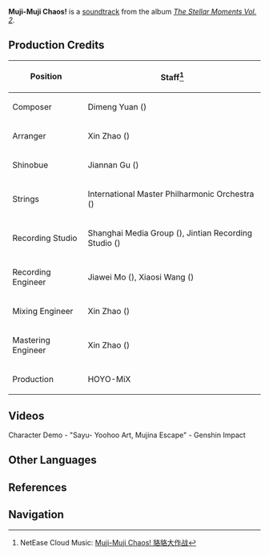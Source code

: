 {{Soundtrack Infobox
|title          =
|image          = The Stellar Moments Vol. 2.png
|album          = The Stellar Moments Vol. 2
|number         = 12
|featured       =
|featured2      =
|featured3      =
|featured_disc  =
|featured_disc2 =
|featured_disc3 =
|youtube_id     = hopQXbkXm94
|youtube_time   = 1076
|spotify_id     = 3R1Tg7XBj4wkSNr1hlgJ50
|played_in      = Character Demo
|during         = [https://youtu.be/watch?v=PXp8qKZeHeY Character Demo - "Sayu: Yoohoo Art, Mujina Escape"]
|domain         =
|previous       = Shirasagi Princess
|next           = Eternity in a Moment
}}
'''Muji-Muji Chaos!''' is a [[soundtrack]] from the album ''[[The Stellar Moments Vol. 2]]''.

==Production Credits==
{| class="wikitable" style="text-align:left; height:0.5em"
! Position
! Staff<ref>NetEase Cloud Music: [https://music.163.com/#/song?id=1913532414 Muji-Muji Chaos! 貉貉大作战]</ref>
|-
! Composer
| Dimeng Yuan ({{Lang|zh=苑迪萌|mini=1}})
|-
! Arranger
| Xin Zhao ({{Lang|zh=赵鑫|mini=1}})
|-
! Shinobue
| Jiannan Gu ({{Lang|zh=顾剑楠|mini=1}})
|-
! Strings
| International Master Philharmonic Orchestra ({{Lang|zh=国际首席爱乐乐团|mini=1}})
|-
! Recording Studio
| Shanghai Media Group ({{Lang|zh=上海广播大厦|mini=1}}), Jintian Recording Studio ({{Lang|zh=金田录音棚|mini=1}})
|-
! Recording Engineer
| Jiawei Mo ({{Lang|zh=莫家伟|mini=1}}), Xiaosi Wang ({{Lang|zh=王小四|mini=1}})
|-
! Mixing Engineer
| Xin Zhao ({{Lang|zh=赵鑫|mini=1}})
|-
! Mastering Engineer
| Xin Zhao ({{Lang|zh=赵鑫|mini=1}})
|-
! Production
| HOYO-MiX
|}

==Videos==
<gallery hideaddbutton="true" captionalign="center">
Character Demo - "Sayu- Yoohoo Art, Mujina Escape" - Genshin Impact
</gallery>

==Other Languages==
{{Other Languages|default_hidden = 1
|en      = Muji-Muji Chaos!
|zhs     = 貉貉大作战
|zhs_rm  = Héhé<ref name="sayuvo">{{Ref/VO|Sayu|感兴趣的见闻…|zh|note=Interesting Things...}}</ref> Dàzuòzhàn
|zht     = 貉貉大作戰
|zht_rm  = Héhé<ref name="sayuvo" /> Dàzuòzhàn
|ja      = むじむじ大作戦
|ja_rm   = Muji-muji Daisakusen
}}

==References==
{{Reflist}}

==Navigation==
{{Soundtrack Navbox|The Stellar Moments}}